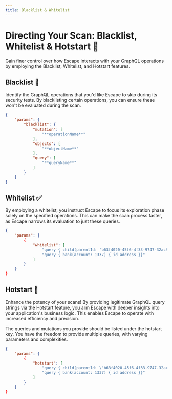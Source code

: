 ```yaml
---
title: Blacklist & Whitelist
---
```


# Directing Your Scan: Blacklist, Whitelist & Hotstart 🎯

Gain finer control over how Escape interacts with your GraphQL operations by employing the Blacklist, Whitelist, and Hotstart features.

## Blacklist 🚫

Identify the GraphQL operations that you'd like Escape to skip during its security tests. By blacklisting certain operations, you can ensure these won't be evaluated during the scan.

```json
{
    "params": {
        "blacklist": {
            "mutation": [
                "**operationName**"
            ],
            "objects": [
                "**objectName**"
            ],
            "query": [
                "**queryName**"
            ]
        }
    }
}
```

## Whitelist ✅

By employing a whitelist, you instruct Escape to focus its exploration phase solely on the specified operations. This can make the scan process faster, as Escape narrows its evaluation to just these queries.

```json
{
    "params": {
        {
            "whitelist": [
                "query { child(parentId: 'b63f4020-45f6-4f33-9747-32ac8f270097' ) { id name birthdate }}",
                "query { bank(account: 1337) { id address }}"
            ]
        }
    }
}
```


## Hotstart 🚀

Enhance the potency of your scans! By providing legitimate GraphQL query strings via the Hotstart feature, you arm Escape with deeper insights into your application's business logic. This enables Escape to operate with increased efficiency and precision.

The queries and mutations you provide should be listed under the hotstart key. You have the freedom to provide multiple queries, with varying parameters and complexities.

```json
{
    "params": {
        {
            "hotstart": [
                "query { child(parentId: \"b63f4020-45f6-4f33-9747-32ac8f270097\" ) { id name birthdate }}",
                "query { bank(account: 1337) { id address }}"
            ]
        }
    }
}
```